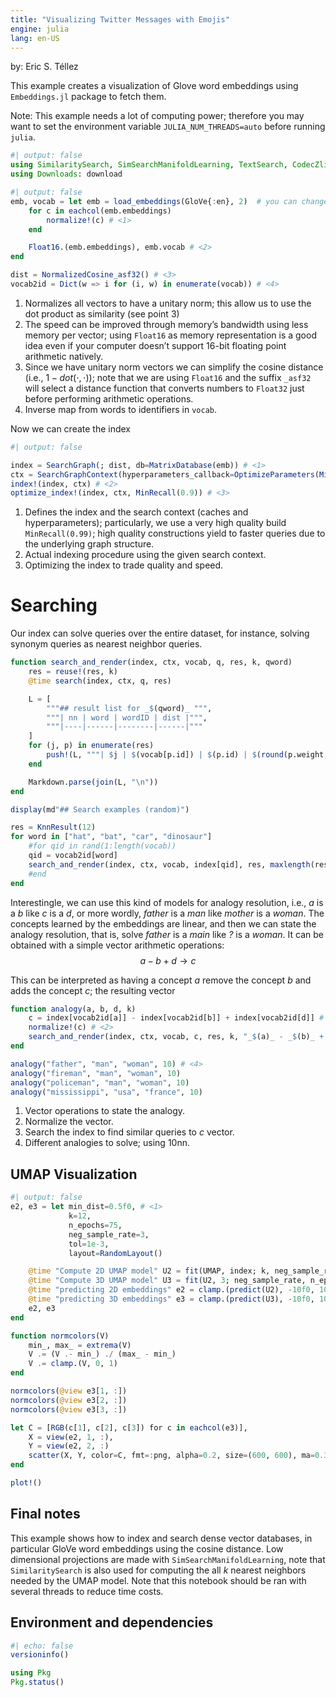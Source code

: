 ```yaml
---
title: "Visualizing Twitter Messages with Emojis"
engine: julia
lang: en-US
---
```


by: Eric S. Téllez


This example creates a visualization of Glove word embeddings using `Embeddings.jl` package to fetch them.

Note: This example needs a lot of computing power; therefore you may want to set the environment variable `JULIA_NUM_THREADS=auto` before running `julia`.

```julia
#| output: false
using SimilaritySearch, SimSearchManifoldLearning, TextSearch, CodecZlib, JSON, DataFrames, Plots, StatsBase, LinearAlgebra, Markdown, Embeddings, Random
using Downloads: download

```

```julia
#| output: false
emb, vocab = let emb = load_embeddings(GloVe{:en}, 2)  # you can change with any of the available embeddings in `Embeddings`
    for c in eachcol(emb.embeddings)
        normalize!(c) # <1>
    end

    Float16.(emb.embeddings), emb.vocab # <2>
end

dist = NormalizedCosine_asf32() # <3>
vocab2id = Dict(w => i for (i, w) in enumerate(vocab)) # <4>
```
1. Normalizes all vectors to have a unitary norm; this allow us to use the dot product as similarity (see point 3)
2. The speed can be improved through memory's bandwidth using less memory per vector; using `Float16` as memory representation is a good idea even if your computer doesn't support 16-bit floating point arithmetic natively.
3. Since we have unitary norm vectors we can simplify the cosine distance (i.e., $1 - dot(\cdot, \cdot)$); note that we are using `Float16` and the suffix `_asf32` will select a distance function that converts numbers to `Float32` just before performing arithmetic operations.
4. Inverse map from words to identifiers in `vocab`.

Now we can create the index
```julia
#| output: false

index = SearchGraph(; dist, db=MatrixDatabase(emb)) # <1>
ctx = SearchGraphContext(hyperparameters_callback=OptimizeParameters(MinRecall(0.99))) # <1>
index!(index, ctx) # <2>
optimize_index!(index, ctx, MinRecall(0.9)) # <3>
```
1. Defines the index and the search context (caches and hyperparameters); particularly, we use a very high quality build `MinRecall(0.99)`; high quality constructions yield to faster queries due to the underlying graph structure.
2. Actual indexing procedure using the given search context.
3. Optimizing the index to trade quality and speed.

# Searching
Our index can solve queries over the entire dataset, for instance, solving synonym queries as nearest neighbor queries.
```julia
function search_and_render(index, ctx, vocab, q, res, k, qword)
    res = reuse!(res, k)
    @time search(index, ctx, q, res)

    L = [
        """## result list for _$(qword)_ """,
        """| nn | word | wordID | dist |""",
        """|----|------|--------|------|"""
    ]
    for (j, p) in enumerate(res)
        push!(L, """| $j | $(vocab[p.id]) | $(p.id) | $(round(p.weight, digits=3)) |""")     
    end

    Markdown.parse(join(L, "\n"))
end

display(md"## Search examples (random)")

res = KnnResult(12)
for word in ["hat", "bat", "car", "dinosaur"]
    #for qid in rand(1:length(vocab))
    qid = vocab2id[word]
    search_and_render(index, ctx, vocab, index[qid], res, maxlength(res), vocab[qid]) |> display
    #end
end

```

Interestingle, we can use this kind of models for analogy resolution, i.e., $a$ is a $b$ like $c$ is a $d$, or more wordly, _father_ is a _man_ like _mother_ is a _woman_. The concepts learned by the embeddings are linear, and then we can state the analogy resolution, that is, solve _father_ is a _main_ like _?_ is a _woman_. It can be obtained with a simple vector arithmetic operations:
$$a - b + d \rightarrow c$$ 

This can be interpreted as having a concept $a$ remove the concept $b$ and adds the concept $c$; the resulting vector 
```julia
function analogy(a, b, d, k)
	c = index[vocab2id[a]] - index[vocab2id[b]] + index[vocab2id[d]] # <1>
	normalize!(c) # <2>
    search_and_render(index, ctx, vocab, c, res, k, "_$(a)_ - _$(b)_ + _$(d)_") |> display # <3>
end

analogy("father", "man", "woman", 10) # <4>
analogy("fireman", "man", "woman", 10)
analogy("policeman", "man", "woman", 10)
analogy("mississippi", "usa", "france", 10)
```
1. Vector operations to state the analogy.
2. Normalize the vector.
3. Search the index to find similar queries to $c$ vector.
4. Different analogies to solve; using 10nn.

## UMAP Visualization
```julia
#| output: false
e2, e3 = let min_dist=0.5f0, # <1>
             k=12,
             n_epochs=75,
             neg_sample_rate=3,
             tol=1e-3,
             layout=RandomLayout()

    @time "Compute 2D UMAP model" U2 = fit(UMAP, index; k, neg_sample_rate, layout, n_epochs, tol, min_dist) # <3>
    @time "Compute 3D UMAP model" U3 = fit(U2, 3; neg_sample_rate, n_epochs, tol)  # <4>
    @time "predicting 2D embeddings" e2 = clamp.(predict(U2), -10f0, 10f0) # <5>
    @time "predicting 3D embeddings" e3 = clamp.(predict(U3), -10f0, 10f0) # <6>
    e2, e3
end    

```

```julia
function normcolors(V)
    min_, max_ = extrema(V)
    V .= (V .- min_) ./ (max_ - min_)
    V .= clamp.(V, 0, 1)
end

normcolors(@view e3[1, :])
normcolors(@view e3[2, :])
normcolors(@view e3[3, :])

let C = [RGB(c[1], c[2], c[3]) for c in eachcol(e3)],
    X = view(e2, 1, :),
    Y = view(e2, 2, :)
    scatter(X, Y, color=C, fmt=:png, alpha=0.2, size=(600, 600), ma=0.3, ms=2, msw=0, label="", yticks=nothing, xticks=nothing, xaxis=false, yaxis=false)
end

plot!()
```

## Final notes

This example shows how to index and search dense vector databases, in particular GloVe word embeddings using the cosine distance. Low dimensional projections are made with `SimSearchManifoldLearning`, note that `SimilaritySearch` is also used for computing the all $k$ nearest neighbors needed by the UMAP model. Note that this notebook should be ran with several threads to reduce time costs.

## Environment and dependencies
```julia
#| echo: false
versioninfo()

using Pkg
Pkg.status() 
```